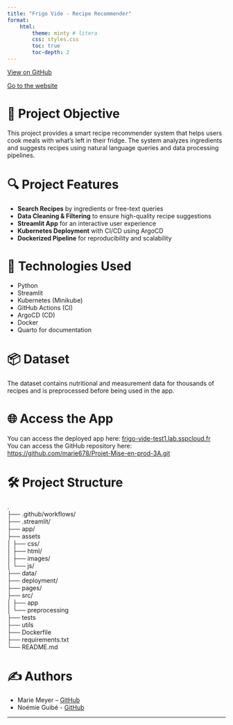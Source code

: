 ```yaml
---
title: "Frigo Vide - Recipe Recommender"
format:
    html:
        theme: minty # litera
        css: styles.css
        toc: true
        toc-depth: 2
---
```


[View on GitHub](https://github.com/marie678/Projet-Mise-en-prod-3A.git){.btn .btn-primary}

::: {.text-center .mb-4}
<a href="https://frigo-vide.lab.sspcloud.fr" target="_blank" class="btn btn-dark">Go to the website</a>
:::



# 🎯 Project Objective

This project provides a smart recipe recommender system that helps users cook meals with what's left in their fridge. The system analyzes ingredients and suggests recipes using natural language queries and data processing pipelines.


# 🔍 Project Features

- **Search Recipes** by ingredients or free-text queries
- **Data Cleaning & Filtering** to ensure high-quality recipe suggestions
- **Streamlit App** for an interactive user experience
- **Kubernetes Deployment** with CI/CD using ArgoCD
- **Dockerized Pipeline** for reproducibility and scalability

# 🚀 Technologies Used

- Python
- Streamlit
- Kubernetes (Minikube)
- GitHub Actions (CI)
- ArgoCD (CD)
- Docker
- Quarto for documentation

# 📦 Dataset

The dataset contains nutritional and measurement data for thousands of recipes and is preprocessed before being used in the app.

# 🌐 Access the App

You can access the deployed app here: [frigo-vide-test1.lab.sspcloud.fr](https://frigo-vide-test1.lab.sspcloud.fr) \
You can access the GitHub repository here: [https://github.com/marie678/Projet-Mise-en-prod-3A.git](https://github.com/marie678/Projet-Mise-en-prod-3A.git)

# 🛠️ Project Structure

. \
├── .github/workflows/ \
├── .streamlit/ \
├── app/ \
├── assets \
│    ├── css/ \
│    ├── html/ \
│    ├── images/ \
│    └── js/ \
├── data/ \
├── deployment/ \
├── pages/ \
├── src/ \
│    ├── app \
│    └── preprocessing \
├── tests \
├── utils \
├── Dockerfile \
├── requirements.txt \
└── README.md

# ✍️ Authors

- Marie Meyer – [GitHub](https://github.com/marie678)
- Noémie Guibé - [GitHub](https://github.com/nguibe)

---
